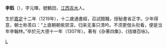 '''李鈺'''（{{bd|1219年||1307年||}}），字元暉，號鶴田，[[江西|江西]][[吉水|吉水]]人。

生於[[嘉定_(年号)|嘉定]]十二年（1219年），十二歲通書經，召試館職，授秘書省正字。少年得意，朝士称羡曰：“上直朝朝紫禁深，归来无事只清吟。不须更借头衔看，便是当年李翰林。”卒於元大德十一年（1307年）。著有《杂著四集》、《钱塘百咏》。

[[Category:宋朝詩人|L]]